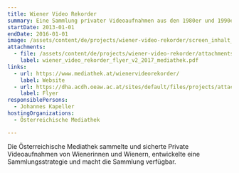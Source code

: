 ```yaml
---
title: Wiener Video Rekorder
summary: Eine Sammlung privater Videoaufnahmen aus den 1980er und 1990er-Jahren.
startDate: 2013-01-01
endDate: 2016-01-01
image: /assets/content/de/projects/wiener-video-rekorder/screen_inhalt_wiener_video_rekorder_mediathek.png
attachments:
  - file: /assets/content/de/projects/wiener-video-rekorder/attachments/wiener_video_rekorder_flyer_v2_2017_mediathek.pdf
    label: wiener_video_rekorder_flyer_v2_2017_mediathek.pdf
links:
  - url: https://www.mediathek.at/wienervideorekorder/
    label: Website
  - url: https://dha.acdh.oeaw.ac.at/sites/default/files/projects/attachments/wiener_video_rekorder_flyer_v2_2017_mediathek.pdf
    label: Flyer
responsiblePersons:
  - Johannes Kapeller
hostingOrganizations:
  - Österreichische Mediathek

---
```

Die Österreichische Mediathek sammelte und sicherte Private Videoaufnahmen von Wienerinnen und Wienern, entwickelte eine Sammlungsstrategie und macht die Sammlung verfügbar.